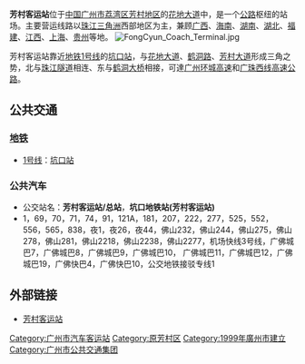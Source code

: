'''芳村客运站'''位于[[中国|中国]][[广州市|广州市]][[荔湾区|荔湾区]][[芳村地区|芳村地区]]的[[花地大道|花地大道]]中，是一个[[公路|公路]]枢纽的站场。主要营运线路以[[珠江三角洲|珠江三角洲]]西部地区为主，兼顾[[广西|广西]]、[[海南|海南]]、[[湖南|湖南]]、[[湖北|湖北]]、[[福建|福建]]、[[江西|江西]]、[[上海|上海]]、[[贵州|贵州]]等地。
[[File:FongCyun_Coach_Terminal.jpg|thumb]]

芳村客运站靠近[[广州地铁|地铁]][[广州地铁1号线|1号线]]的[[坑口站_(广州)|坑口站]]，与[[花地大道|花地大道]]、[[鹤洞路|鹤洞路]]、[[芳村大道|芳村大道]]形成三角之势，北与[[珠江隧道|珠江隧道]]相连、东与[[鹤洞大桥|鹤洞大桥]]相接，可達[[广州环城高速|广州环城高速]]和[[广珠西线高速公路|广珠西线高速公路]]。

==公共交通==
===[[广州地铁|地铁]]===
*[[广州地铁1号线|1号线]]：[[坑口站_(广州)|坑口站]]
===公共汽车===
*公交站名：'''芳村客运站/总站'''，'''坑口地铁站(芳村客运站)'''
*1，69，70，71，74，91，121A，181，207，222，277，525，552，556，565，838，夜1，夜26，夜44，佛山232，佛山244，佛山275，佛山278，佛山281，佛山2218，佛山2238，佛山2277，机场快线3号线，广佛城巴7，广佛城巴8，广佛城巴9，广佛城巴10， 广佛城巴11，广佛城巴12，广佛城巴19，广佛快巴4，广佛快巴10，公交地铁接驳专线1

==外部链接==
*[http://www.fangcunbus.com/ 芳村客运站]{{dead link|date=2018年4月 |bot=InternetArchiveBot |fix-attempted=yes }}

{{廣州市的汽車客運站}}

[[Category:广州市汽车客运站|Category:广州市汽车客运站]]
[[Category:原芳村区|Category:原芳村区]]
[[Category:1999年廣州市建立|Category:1999年廣州市建立]]
[[Category:广州市公共交通集团|Category:广州市公共交通集团]]